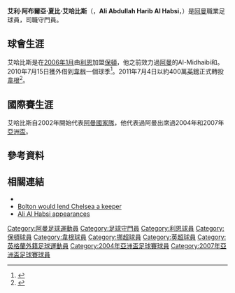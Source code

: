 {{noteTA|G1=EPL|G2=FAcup
|T=zh-hans:埃里·哈布斯; zh-hk:艾利·艾哈比斯;
|1=zh-hans:埃里·哈布斯; zh-hk:艾利·艾哈比斯;
}}
{{Infobox football biography
| name                = 埃里·哈布斯<br />Ali Al-Habsi
| image               = Ali Al-Habsi 27-02-2016 1.jpg
| image_size          = 200
| fullname = Ali Abdullah Harib Al-Habsi<ref name="Hugman2010-11 18">{{Cite book |editor-first=Barry J. |editor-last=Hugman |title=The PFA Footballers' Who's Who 2010–11 |year=2010 |publisher=Mainstream Publishing |isbn=978-1-84596-601-0 |page=18}}</ref>
| birth_date          = {{Birth date and age|1981|12|30|df=yes}}<ref name="Hugman2010-11 18"/>
| birth_place         = [[阿曼|阿曼]][[Al-Mudhaibi|Al-Mudhaibi]]
| height              = {{height|ft=6|in=5}}<ref name="Hugman2010-11 18"/>
| currentclub = 
| clubnumber = 
|            position = [[守門員|守門員]]
| youthyears1         = 
| youthclubs1         =
| years1              = 1998–2002 |clubs1 = Al-Mudhaibi                                |caps1 = ?  |goals1 = ?
| years2              = 2002–2003 |clubs2 = Al-Nasr                                    |caps2 = ?  |goals2 = ?
| years3              = 2003–2006 |clubs3 = [[利恩足球會|利恩]]                                             |caps3 = 62 |goals3 = 0
| years4              = 2006–2011 |clubs4 = [[保頓足球會|保頓]]                      |caps4 = 10 |goals4 = 0
| years5              = 2010–2011 |clubs5 = → [[威根竞技足球俱乐部|韋根]]           |caps5 = 34  |goals5 = 0
| years6              = 2011–2015 |clubs6 = [[威根竞技足球俱乐部|韋根]]                          |caps6 = 102|goals6 = 0
| years7              = 2014      |clubs7 = → [[布莱顿足球俱乐部|布莱顿]] |caps7 = 1  |goals7 = 0
| years8              = 2015–2017 |clubs8 = [[雷丁足球俱乐部|雷丁]]                                        |caps8 = 78 |goals8 = 0
| years9              = 2017–2019     |clubs9 = [[沙特希拉爾足球俱樂部|希拉爾]]                                        |caps9 = 34  |goals9 = 0
| years10 = 2019–2020
| clubs10 = [[西布罗姆维奇足球俱乐部|西布罗姆维奇]]
| caps10 = 0
| goals10 = 0
| nationalyears1 = 2002–2020
| nationalteam1 = [[阿曼國家足球隊|阿曼]]
| nationalcaps1 = 135
| nationalgoals1 = 0
|            pcupdate = 2019年9月13日 (五) 
|            ntupdate = 2012年12月18日 (二) 
}}
'''艾利·阿布爾亞·夏比·艾哈比斯'''（{{lang-ar|'''علي بن عبد الله بن حارب الحبسي'''}}，'''Ali Abdullah Harib Al Habsi'''，{{bd|1981年|9月7日|catIdx=Ali Abdullah Harib Al Habsi}}）是[[阿曼|阿曼]]職業足球員，司職守門員。

== 球會生涯 ==

艾哈比斯是在[[2006年1月|2006年1月]]由[[利恩|利恩]]加盟[[保頓足球會|保頓]]，他之前效力過[[阿曼|阿曼]]的Al-Midhaibi和{{tsl|en|Al-Nasr (Salalah)||艾拿莎}}。2010年7月15日獲外借到[[威根竞技足球俱乐部|韋根]]一個球季<ref>{{cite news |language=en |url=http://news.bbc.co.uk/sport2/hi/football/teams/w/wigan_athletic/8825264.stm |title=Wigan sign keeper Ali Al Habsi on loan |publisher=''[[BBC_Sport|BBC Sport]]'' |date=2010-07-15 |accessdate=2010-07-15 |archive-date=2019-08-11 |archive-url=https://web.archive.org/web/20190811161330/http://news.bbc.co.uk/sport2/hi/football/teams/w/wigan_athletic/8825264.stm |dead-url=no }}</ref>。2011年7月4日以約400萬[[英鎊|英鎊]]正式轉投[[威根竞技足球俱乐部|韋根]]<ref>{{cite news |language=en |url=http://news.bbc.co.uk/sport2/hi/football/14013912.stm |title=Wigan sign goalkeeper Ali Al-Habsi from Bolton Wanderers |publisher=''[[BBC_Sport|BBC Sport]]'' |date=2011-07-04 |accessdate=2011-09-17 |archive-date=2011-09-01 |archive-url=https://web.archive.org/web/20110901183257/http://news.bbc.co.uk/sport2/hi/football/14013912.stm |dead-url=no }}</ref>。

== 國際賽生涯 ==
艾哈比斯自2002年開始代表[[阿曼國家足球隊|阿曼國家隊]]，他代表過阿曼出席過2004年和2007年[[亚足联亚洲杯|亞洲盃]]。

== 參考資料 ==
{{reflist}}

== 相關連結 ==
* {{soccerbase|id=43617|name=埃里·哈布斯}}
* [http://news.bbc.co.uk/sport2/hi/football/teams/b/bolton_wanderers/6054976.stm Bolton would lend Chelsea a keeper] {{Wayback|url=http://news.bbc.co.uk/sport2/hi/football/teams/b/bolton_wanderers/6054976.stm |date=20190811001305 }}
* [http://www.football.co.uk/bolton/players/ali_al_habsi_74395.shtml Ali Al Habsi appearances] {{Wayback|url=http://www.football.co.uk/bolton/players/ali_al_habsi_74395.shtml |date=20080312061754 }}

{{DEFAULTSORT:Al-Habsi, Ali}}
[[Category:阿曼足球運動員|Category:阿曼足球運動員]]
[[Category:足球守門員|Category:足球守門員]]
[[Category:利恩球員|Category:利恩球員]]
[[Category:保頓球員|Category:保頓球員]]
[[Category:韋根球員|Category:韋根球員]]
[[Category:挪超球員|Category:挪超球員]]
[[Category:英超球員|Category:英超球員]]
[[Category:英格蘭外籍足球運動員|Category:英格蘭外籍足球運動員]]
[[Category:2004年亞洲盃足球賽球員|Category:2004年亞洲盃足球賽球員]]
[[Category:2007年亞洲盃足球賽球員|Category:2007年亞洲盃足球賽球員]]